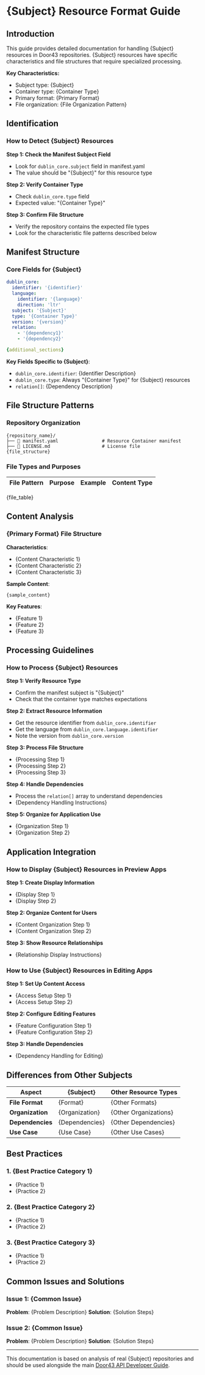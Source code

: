 # {Subject} Resource Format Guide

## Introduction

This guide provides detailed documentation for handling {Subject} resources in Door43 repositories. {Subject} resources have specific characteristics and file structures that require specialized processing.

**Key Characteristics:**
- Subject type: {Subject}
- Container type: {Container Type}
- Primary format: {Primary Format}
- File organization: {File Organization Pattern}

## Identification

### How to Detect {Subject} Resources

**Step 1: Check the Manifest Subject Field**
- Look for `dublin_core.subject` field in manifest.yaml
- The value should be "{Subject}" for this resource type

**Step 2: Verify Container Type**
- Check `dublin_core.type` field
- Expected value: "{Container Type}"

**Step 3: Confirm File Structure**
- Verify the repository contains the expected file types
- Look for the characteristic file patterns described below

## Manifest Structure

### Core Fields for {Subject}

```yaml
dublin_core:
  identifier: '{identifier}'
  language:
    identifier: '{language}'
    direction: 'ltr'
  subject: '{Subject}'
  type: '{Container Type}'
  version: '{version}'
  relation:
    - '{dependency1}'
    - '{dependency2}'

{additional_sections}
```

**Key Fields Specific to {Subject}**:
- `dublin_core.identifier`: {Identifier Description}
- `dublin_core.type`: Always "{Container Type}" for {Subject} resources
- `relation[]`: {Dependency Description}

## File Structure Patterns

### Repository Organization

```
{repository_name}/
├── 📄 manifest.yaml                # Resource Container manifest
├── 📄 LICENSE.md                   # License file
{file_structure}
```

### File Types and Purposes

| File Pattern | Purpose | Example | Content Type |
|--------------|---------|---------|--------------|
{file_table}

## Content Analysis

### {Primary Format} File Structure

**Characteristics**:
- {Content Characteristic 1}
- {Content Characteristic 2}
- {Content Characteristic 3}

**Sample Content**:
```{format}
{sample_content}
```

**Key Features**:
- {Feature 1}
- {Feature 2}
- {Feature 3}

## Processing Guidelines

### How to Process {Subject} Resources

**Step 1: Verify Resource Type**
- Confirm the manifest subject is "{Subject}"
- Check that the container type matches expectations

**Step 2: Extract Resource Information**
- Get the resource identifier from `dublin_core.identifier`
- Get the language from `dublin_core.language.identifier`
- Note the version from `dublin_core.version`

**Step 3: Process File Structure**
- {Processing Step 1}
- {Processing Step 2}
- {Processing Step 3}

**Step 4: Handle Dependencies**
- Process the `relation[]` array to understand dependencies
- {Dependency Handling Instructions}

**Step 5: Organize for Application Use**
- {Organization Step 1}
- {Organization Step 2}

## Application Integration

### How to Display {Subject} Resources in Preview Apps

**Step 1: Create Display Information**
- {Display Step 1}
- {Display Step 2}

**Step 2: Organize Content for Users**
- {Content Organization Step 1}
- {Content Organization Step 2}

**Step 3: Show Resource Relationships**
- {Relationship Display Instructions}

### How to Use {Subject} Resources in Editing Apps

**Step 1: Set Up Content Access**
- {Access Setup Step 1}
- {Access Setup Step 2}

**Step 2: Configure Editing Features**
- {Feature Configuration Step 1}
- {Feature Configuration Step 2}

**Step 3: Handle Dependencies**
- {Dependency Handling for Editing}

## Differences from Other Subjects

| Aspect | {Subject} | Other Resource Types |
|--------|-----------|---------------------|
| **File Format** | {Format} | {Other Formats} |
| **Organization** | {Organization} | {Other Organizations} |
| **Dependencies** | {Dependencies} | {Other Dependencies} |
| **Use Case** | {Use Case} | {Other Use Cases} |

## Best Practices

### 1. {Best Practice Category 1}
- {Practice 1}
- {Practice 2}

### 2. {Best Practice Category 2}
- {Practice 1}
- {Practice 2}

### 3. {Best Practice Category 3}
- {Practice 1}
- {Practice 2}

## Common Issues and Solutions

### Issue 1: {Common Issue}
**Problem**: {Problem Description}
**Solution**: {Solution Steps}

### Issue 2: {Common Issue}
**Problem**: {Problem Description}
**Solution**: {Solution Steps}

---

This documentation is based on analysis of real {Subject} repositories and should be used alongside the main [Door43 API Developer Guide](../door43-api-developer-guide.md).
